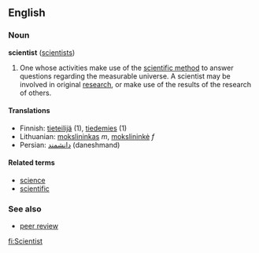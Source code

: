 ==English==
===Noun===
'''scientist''' ([[scientists]])

#One whose activities make use of the [[scientific method]] to answer questions regarding the measurable universe.  A scientist may be involved in original [[research]], or make use of the results of the research of others.

====Translations====

*Finnish: [[tieteilijä]] (1), [[tiedemies]] (1)
*Lithuanian: [[mokslininkas]] ''m'', [[mokslininkė]] ''f''
*Persian: [[دانشمند]] (daneshmand)

====Related terms====
*[[science]]
*[[scientific]]

===See also===
*[[peer review]]

[[fi:Scientist]]